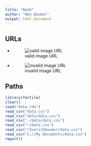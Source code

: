 ```yaml
---
title: "Noob"
author: "Ben Baumer"
output: html_document
---
```


## URLs

- ![valid image URL](https://upload.wikimedia.org/wikipedia/commons/c/ca/1x1.png)

- ![invalid image URL](https://upload.wikimedia.org/wikipedia/commons/blah)

## Paths

```r
library(fertile)
clear()
load("data.rda")
read_csv("data.csv")
read_csv("data/data.csv")
read_csv("./data/data.csv")
read_csv("~/data.csv")
read_csv("/Users/bbaumer/data.csv")
read_csv("C://My Documents/data.csv")
report()
```

